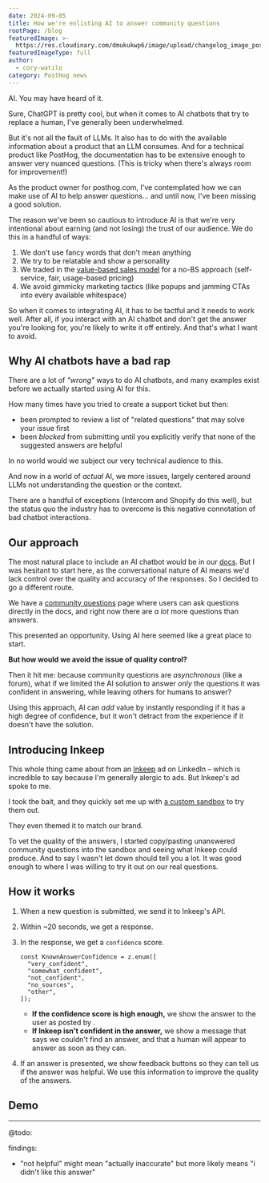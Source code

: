 ```yaml
---
date: 2024-09-05
title: How we're enlisting AI to answer community questions
rootPage: /blog
featuredImage: >-
  https://res.cloudinary.com/dmukukwp6/image/upload/changelog_image_poster_f60be59481.png
featuredImageType: full
author:
  - cory-watilo
category: PostHog news
---
```


AI. You may have heard of it.

Sure, ChatGPT is pretty cool, but when it comes to AI chatbots that try to replace a human, I've generally been underwhelmed.

But it's not all the fault of LLMs. It also has to do with the available information about a product that an LLM consumes. And for a technical product like PostHog, the documentation has to be extensive enough to answer very nuanced questions. (This is tricky when there's always room for improvement!)

As the product owner for posthog.com, I've contemplated how we can make use of AI to help answer questions... and until now, I've been missing a good solution.

The reason we've been so cautious to introduce AI is that we're very intentional about earning (and not losing) the trust of our audience. We do this in a handful of ways:

1. We don't use fancy words that don't mean anything
1. We try to be relatable and show a personality
1. We traded in the [value-based sales model](/sales) for a no-BS approach (self-service, fair, usage-based pricing)
1. We avoid gimmicky marketing tactics (like popups and jamming CTAs into every available whitespace)

So when it comes to integrating AI, it has to be tactful and it needs to work well. After all, if you interact with an AI chatbot and don't get the answer you're looking for, you're likely to write it off entirely. And that's what I want to avoid.

## Why AI chatbots have a bad rap

There are a lot of _"wrong"_ ways to do AI chatbots, and many examples exist before we actually started using AI for this.

How many times have you tried to create a support ticket but then:

- been prompted to review a list of "related questions" that may solve your issue first
- been _blocked_ from submitting until you explicitly verify that none of the suggested answers are helpful

In no world would we subject our very technical audience to this.

And now in a world of _actual_ AI, we more issues, largely centered around LLMs not understanding the question or the context.

There are a handful of exceptions (Intercom and Shopify do this well), but the status quo the industry has to overcome is this negative connotation of bad chatbot interactions.

## Our approach

The most natural place to include an AI chatbot would be in our [docs](/docs). But I was hesitant to start here, as the conversational nature of AI means we'd lack control over the quality and accuracy of the responses. So I decided to go a different route.

We have a [community questions](/questions) page where users can ask questions directly in the docs, and right now there are _a lot_ more questions than answers.

This presented an opportunity. Using AI here seemed like a great place to start.

**But how would we avoid the issue of quality control?**

Then it hit me: because community questions are _asynchronous_ (like a forum), what if we limited the AI solution to answer _only_ the questions it was confident in answering, while leaving others for humans to answer?

Using this approach, AI can _add_ value by instantly responding if it has a high degree of confidence, but it won't detract from the experience if it doesn't have the solution.

## Introducing Inkeep

This whole thing came about from an [Inkeep](https://inkeep.com?utm_source=posthog) ad on LinkedIn – which is incredible to say because I'm generally alergic to ads. But Inkeep's ad spoke to me.

<ProductScreenshot
    imageLight = "https://res.cloudinary.com/dmukukwp6/image/upload/inkeep_ad_9b53d43fda.png" 
    classes="rounded"
    alt="Inkeep's LinkedIn ad"
/>

I took the bait, and they quickly set me up with [a custom sandbox](https://share.inkeep.com/posthog/3003538eb7fd) to try them out.

<ProductScreenshot
    imageLight = "https://res.cloudinary.com/dmukukwp6/image/upload/inkeep_sandbox_4ca8513bf0.png" 
    classes="rounded"
    alt="Inkeep sandbox"
/>

They even themed it to match our brand.

<ProductScreenshot
    imageLight = "https://res.cloudinary.com/dmukukwp6/image/upload/inkeep_email_f22b3b7112.png" 
    classes="rounded"
    alt="Inkeep email"
/>

To vet the quality of the answers, I started copy/pasting unanswered community questions into the sandbox and seeing what Inkeep could produce. And to say I wasn't let down should tell you a lot. It was good enough to where I was willing to try it out on our real questions.

## How it works

1. When a new question is submitted, we send it to Inkeep's API.
1. Within ~20 seconds, we get a response.
1. In the response, we get a `confidence` score.

    ```
    const KnownAnswerConfidence = z.enum([
      "very_confident",
      "somewhat_confident",
      "not_confident",
      "no_sources",
      "other",
    ]);
    ```

    - **If the confidence score is high enough,** we show the answer to the user as posted by <TeamMember name="Max AI" photo />.
    - **If Inkeep isn't confident in the answer,** we show a message that says we couldn't find an answer, and that a human will appear to answer as soon as they can.
1. If an answer is presented, we show feedback buttons so they can tell us if the answer was helpful. We use this information to improve the quality of the answers.

<TeamMember name="Max AI" photo />

## Demo

<ProductVideo
    videoLight= "https://res.cloudinary.com/dmukukwp6/video/upload/inkeep_demo_71fa820a65.mp4" 
    alt="Inkeep answers a PostHog question" 
    classes="rounded shadow-xl"
/>


---

@todo:

findings:
- "not helpful" might mean "actually inaccurate" but more likely means "i didn't like this answer"

